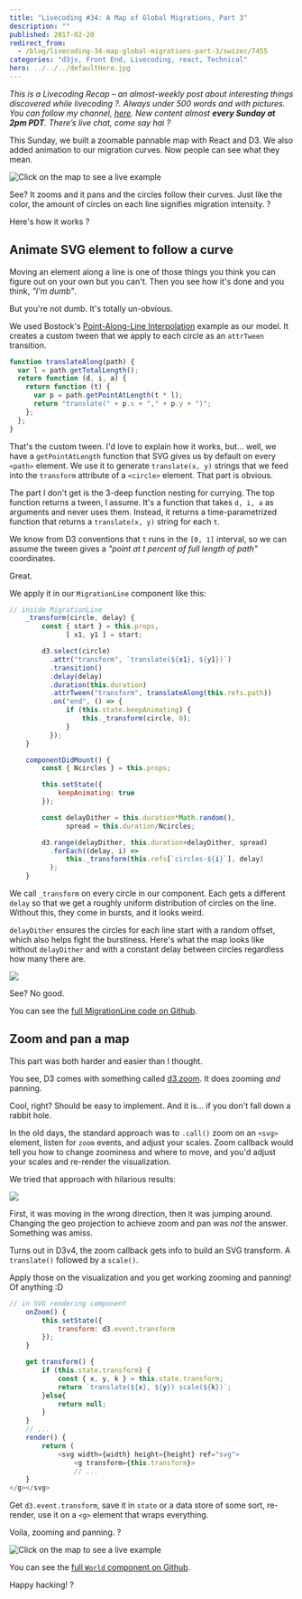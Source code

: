 ```yaml
---
title: "Livecoding #34: A Map of Global Migrations, Part 3"
description: ""
published: 2017-02-20
redirect_from:
  - /blog/livecoding-34-map-global-migrations-part-3/swizec/7455
categories: "d3js, Front End, Livecoding, react, Technical"
hero: ../../../defaultHero.jpg
---
```


_This is a Livecoding Recap – an almost-weekly post about interesting things discovered while livecoding ?. Always under 500 words and with pictures. You can follow my channel, [here](https://liveedu.tv/swizec). New content almost **every Sunday at 2pm PDT**. There’s live chat, come say hai ?_

This Sunday, we built a zoomable pannable map with React and D3. We also added animation to our migration curves. Now people can see what they mean.

![Click on the map to see a live example](https://swizec.com/blog/wp-content/uploads/2017/02/uk-migrations.gif)

See? It zooms and it pans and the circles follow their curves. Just like the color, the amount of circles on each line signifies migration intensity. ?

Here's how it works ?

## Animate SVG element to follow a curve

Moving an element along a line is one of those things you think you can figure out on your own but you can't. Then you see how it's done and you think, _"I'm dumb"_.

But you're not dumb. It's totally un-obvious.

We used Bostock's [Point-Along-Line Interpolation](https://bl.ocks.org/mbostock/1705868) example as our model. It creates a custom tween that we apply to each circle as an `attrTween` transition.

```javascript
function translateAlong(path) {
  var l = path.getTotalLength();
  return function (d, i, a) {
    return function (t) {
      var p = path.getPointAtLength(t * l);
      return "translate(" + p.x + "," + p.y + ")";
    };
  };
}
```

That's the custom tween. I'd love to explain how it works, but… well, we have a `getPointAtLength` function that SVG gives us by default on every `<path>` element. We use it to generate `translate(x, y)` strings that we feed into the `transform` attribute of a `<circle>` element. That part is obvious.

The part I don't get is the 3-deep function nesting for currying. The top function returns a tween, I assume. It's a function that takes `d, i, a` as arguments and never uses them. Instead, it returns a time-parametrized function that returns a `translate(x, y)` string for each `t`.

We know from D3 conventions that `t` runs in the `[0, 1]` interval, so we can assume the tween gives a _"point at t percent of full length of path"_ coordinates.

Great.

We apply it in our `MigrationLine` component like this:

```javascript
// inside MigrationLine
    _transform(circle, delay) {
        const { start } = this.props,
              [ x1, y1 ] = start;

        d3.select(circle)
          .attr("transform", `translate(${x1}, ${y1})`)
          .transition()
          .delay(delay)
          .duration(this.duration)
          .attrTween("transform", translateAlong(this.refs.path))
          .on("end", () => {
              if (this.state.keepAnimating) {
                  this._transform(circle, 0);
              }
          });
    }

    componentDidMount() {
        const { Ncircles } = this.props;

        this.setState({
            keepAnimating: true
        });

        const delayDither = this.duration*Math.random(),
              spread = this.duration/Ncircles;

        d3.range(delayDither, this.duration+delayDither, spread)
          .forEach((delay, i) =>
              this._transform(this.refs[`circles-${i}`], delay)
          );
    }
```

We call `_transform` on every circle in our component. Each gets a different `delay` so that we get a roughly uniform distribution of circles on the line. Without this, they come in bursts, and it looks weird.

`delayDither` ensures the circles for each line start with a random offset, which also helps fight the burstiness. Here's what the map looks like without `delayDither` and with a constant delay between circles regardless how many there are.

![](https://swizec.com/blog/wp-content/uploads/2017/02/bursty-map-1.gif)

See? No good.

You can see the [full MigrationLine code on Github](https://github.com/Swizec/migrations-map/blob/de8800aecca4484f8c5827a82c8a746127264143/src/MigrationLine.js).

## Zoom and pan a map

This part was both harder and easier than I thought.

You see, D3 comes with something called [d3.zoom](https://github.com/d3/d3-zoom). It does zooming _and_ panning.

Cool, right? Should be easy to implement. And it is… if you don't fall down a rabbit hole.

In the old days, the standard approach was to `.call()` zoom on an `<svg>` element, listen for `zoom` events, and adjust your scales. Zoom callback would tell you how to change zoominess and where to move, and you'd adjust your scales and re-render the visualization.

We tried that approach with hilarious results:

![](https://swizec.com/blog/wp-content/uploads/2017/02/drag-1.gif)

First, it was moving in the wrong direction, then it was jumping around. Changing the geo projection to achieve zoom and pan was _not_ the answer. Something was amiss.

Turns out in D3v4, the zoom callback gets info to build an SVG transform. A `translate()` followed by a `scale()`.

Apply those on the visualization and you get working zooming and panning! Of anything :D

```javascript
// in SVG rendering component
    onZoom() {
        this.setState({
            transform: d3.event.transform
        });
    }

    get transform() {
        if (this.state.transform) {
            const { x, y, k } = this.state.transform;
            return `translate(${x}, ${y}) scale(${k})`;
        }else{
            return null;
        }
    }
    // ...
    render() {
        return (
            <svg width={width} height={height} ref="svg">
                <g transform={this.transform}>
                // ...
    }
</g></svg>
```

Get `d3.event.transform`, save it in `state` or a data store of some sort, re-render, use it on a `<g>` element that wraps everything.

Voila, zooming and panning. ?

![Click on the map to see a live example](https://swizec.com/blog/wp-content/uploads/2017/02/uk-migrations.gif)

You can see the [full `World` component on Github](https://github.com/Swizec/migrations-map/blob/de8800aecca4484f8c5827a82c8a746127264143/src/Maps.js#L69).

Happy hacking! ?
